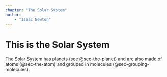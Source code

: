 ```yaml
---
chapter: "The Solar System"
author:
    - "Isaac Newton"
---
```


# This is the Solar System {#sec-the-solar-system}

The Solar System has planets (see @sec-the-planet) and are also made of atoms (@sec-the-atom) and grouped in molecules (@sec-grouping-molecules).